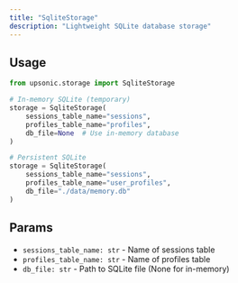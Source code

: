 ```yaml
---
title: "SqliteStorage"
description: "Lightweight SQLite database storage"
---
```


## Usage

```python
from upsonic.storage import SqliteStorage

# In-memory SQLite (temporary)
storage = SqliteStorage(
    sessions_table_name="sessions",
    profiles_table_name="profiles",
    db_file=None  # Use in-memory database
)

# Persistent SQLite
storage = SqliteStorage(
    sessions_table_name="sessions",
    profiles_table_name="user_profiles",
    db_file="./data/memory.db"
)
```

## Params

- `sessions_table_name: str` - Name of sessions table
- `profiles_table_name: str` - Name of profiles table
- `db_file: str` - Path to SQLite file (None for in-memory)
